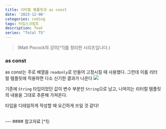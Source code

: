 ```yaml
---
title: 리터럴 템플릿과 as const
date: '2023-12-06'
categories: coding
tags: 타입스크립트
description: feat
series: "Total TS"
---
```

<HeadingNavigator />

> <figcaption>(Matt Pocock의 강의[^1]를 정리한 시리즈입니다.)</figcaption>

### as const

as const는 주로 배열을 `readonly`로 만들어 고정시킬 때 사용했다. 그런데 이를 리터럴 템플릿에 적용하면 다소 신기한 결과가 나온다
<Img src='/images/2023/typescript/literal as const.png' />

기존에 `String` 타입이었던 값이 변수 부분만 `String`으로 남고, 나머지는 리터럴 템플릿의 내용을 그대로 추론해 가져온다. 

타입을 디테일하게 작성할 때 요긴하게 쓰일 것 같다!

<br/>
---
#### 참고자료
[^1]: <Lnk text='Total typescript' href='https://www.youtube.com/@mattpocockuk' />
